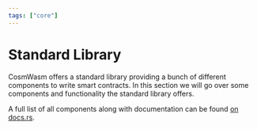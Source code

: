 ```yaml
---
tags: ["core"]
---
```



# Standard Library

CosmWasm offers a standard library providing a bunch of different components to
write smart contracts. In this section we will go over some components and
functionality the standard library offers.

A full list of all components along with documentation can be found
[on docs.rs](https://docs.rs/cosmwasm-std).
